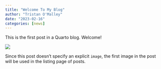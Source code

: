 ```yaml
---
title: "Welcome To My Blog"
author: "Tristan O'Malley"
date: "2023-02-16"
categories: [news]
---
```


This is the first post in a Quarto blog. Welcome!

![](thumbnail.jpg)

Since this post doesn't specify an explicit `image`, the first image in the post will be used in the listing page of posts.
